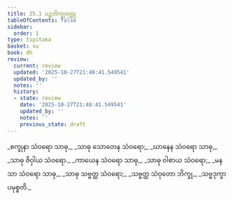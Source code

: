```yaml
---
title: 25.1 ပဉ္စဘိက္ခုဝတ္ထု
tableOfContents: false
sidebar:
  order: 1
type: tipitaka
basket: su
book: dh
review:
  current: review
  updated: '2025-10-27T21:48:41.549541'
  updated_by: ''
  notes: ''
  history:
  - state: review
    date: '2025-10-27T21:48:41.549541'
    updated_by: ''
    notes: ''
    previous_state: draft
---
```



<ReviewStatus review={frontmatter.review} showDetails={true} />

<HypothesisAnnotation frontmatter={frontmatter} />

<DynamicBreadcrumb />

<Division number="360" book="dh" e="ch" v="18" p="65">

<Paragraph number="387" type="verses" book="dh">
_စက္ခုနာ သံဝရော သာဓု,_  
_သာဓု သောတေန သံဝရော;_  
_ဃာနေန သံဝရော သာဓု,_  
_သာဓု ဇိဝှါယ သံဝရော._  

</Paragraph>

</Division>
<Division number="361" book="dh" e="ch" v="18" p="65">

<Paragraph number="388" type="verses" book="dh">
_ကာယေန သံဝရော သာဓု,_  
_သာဓု ဝါစာယ သံဝရော;_  
_မနသာ သံဝရော သာဓု,_  
_သာဓု သဗ္ဗတ္ထ သံဝရော;_  
_သဗ္ဗတ္ထ သံဝုတော ဘိက္ခု,_  
_သဗ္ဗဒုက္ခာ ပမုစ္စတိ._
</Paragraph>
</Division>